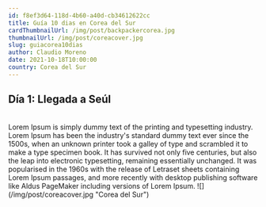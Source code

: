 ```yaml
---
id: f8ef3d64-118d-4b60-a40d-cb34612622cc
title: Guía 10 dias en Corea del Sur
cardThumbnailUrl: /img/post/backpackercorea.jpg
thumbnailUrl: /img/post/coreacover.jpg
slug: guiacorea10dias
author: Claudio Moreno
date: 2021-10-18T10:00:00
country: Corea del Sur
---
```


## Día 1: Llegada a Seúl

<br />
Lorem Ipsum is simply dummy text of the printing and typesetting industry. Lorem
Ipsum has been the industry's standard dummy text ever since the 1500s, when an
unknown printer took a galley of type and scrambled it to make a type specimen
book. It has survived not only five centuries, but also the leap into electronic
typesetting, remaining essentially unchanged. It was popularised in the 1960s
with the release of Letraset sheets containing Lorem Ipsum passages, and more
recently with desktop publishing software like Aldus PageMaker including
versions of Lorem Ipsum. ![](/img/post/coreacover.jpg "Corea del Sur")
